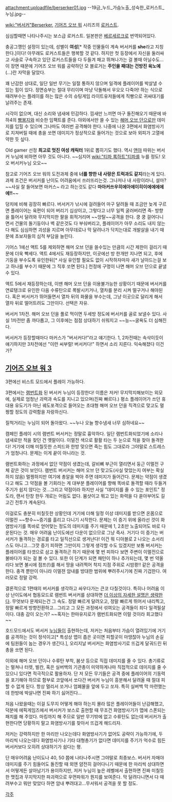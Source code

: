 attachment:uploadfile/berserker01.jpg
--19금_누드_가슴노출_성숙한_로커스트_누님.jpg--

[[wiki:"버서커"Berserker.]] [[기어즈 오브 워]] 시리즈의 [[로커스트]].

심심할때면 나타나주시는 보스급 로커스트. 일본판은 [[베르세르크]]로 번역되어있다. 

충공그깽인 설정이 있는데, 성별이 '''여성'''[* 작중 인물들이 계속 버서커를 '''she'''라고 지칭한다.]이다! 아무래도 로커스트들은 행복할 것 같다. 하지만 첫 등장에서 자신을 둘러싸고 사슬로 구속하고 있던 로커스트들을 다 두들겨 패고 뛰쳐나가는 걸 볼때 아닐수도...이 장면 때문에 기어즈 오브 워를 공략하던 모 블로거는 '''주인을 패대는 건방진 육노예'''(...)란 자막을 달았다.

꽤 난감한 상대로, 일단 일반 무기는 일절 통하지 않으며 일격에 플레이어를 박살낼 수 있는 힘이 있다. 정면승부는 절대 무리이며 마냥 닥돌해서 우오오 다죽어! 하는 식으로 때려부수는 플레이를 하는 많은 수의 슈팅게임 라이트유저들에게 직빵으로 귀싸대기를 날려주는 존재.  

시각이 없으며, 대신 소리와 냄새에 민감하다. 낌새만 느끼면 마구 돌진해오기 때문에 바하4의 [[빵봉지]]와 비슷한 임팩트를 준다. 야외에서만 쓸 수 있는 [[해머 오브 던]]으로만 데미지를 입힐 수 있으며 그나마도 여러번 공격해야 한다. 나중에 나온 3편에서 화염방사기로 지져버릴 때에 총을 쏘면 데미지가 정상적으로 들어가는 것으로 보아 외피가 고열에 약한 듯 싶다.

Old gamer 선정 '''최고로 멋진 여성 캐릭터''' 1위로 뽑히기도 했다. 역시 [[앤야]] 따위는 버서커 누님에 비하면 아무 것도 아니다. ~~심지어 [[wiki:"티파 록하트"티파]]를 누를 정도! 오오 버서커누님 오오~~

참고로 기어즈 오브 워의 도전과제 중에 '''너를 향한 내 사랑은 트럭과도 같지'''라는게 있다. 과제 조건은 버서커를 난이도 어려움에서 쓰러뜨리는것. 그나저나 내 사랑이라니, 설마? ~~사실 잘 들어보면 마커스~ 라고 하는것도 같다 '''마아커쓰우히에아에이히이에에에에에!!'''~~

덩치에 비해 굉장히 빠르다. 버서커가 낚시에 걸려들어 마구 달려들 때 조금만 늦게 구르면 플레이어는 육편이 되어 버리기 십상이고, 그렇다고 너무 일찍 굴러버리면 죽- 방향을 틀어서 달려와 무지막지한 팔을 휘적거리며 ~~앙탈~~공격을 한다. 쿵 쿵 걸어다니면서 건물의 돌기둥이나 벽 같은것도 다 부숴버리고, 플레이어가 아무 소리도 내지 않는다 해도 심심하면 괴성을 지르며 아무데로나 막 달려나가 닥치는대로 개발살을 내기 때문에 초보자들의 심적 부담을 늘린다. 

기어스 1에선 액트 5를 제외하면 해머 오브 던을 쓸수있는 만큼의 시간 제한이 걸리기 때문에 더욱 빡세다. 액트 4에서도 재등장하지만, 이곳에선 방 한개만 지나면 되고, 후에 기둥을 부수도록 유인한뒤[* 사실 유인할 필요도 없이 시작하자마자 새가 날아드는걸 보고 하나를 부수기 때문에 그 직후 쏘면 된다.] 천정에 구멍이 나면 해머 오브 던으로 끝낼수 있다.

액트 5에서 재등장하는데, 이땐 해머 오브 던을 이용불가능한 상황이기 때문에 버서커를 연료탱크로 유인한 다음 수류탄으로 폭발시키거나, 열차를 분리 시켜 떨구거나 해야된다. 혹은 버서커가 뛰어들면서 열차 뒤의 화물을 부수는데, 그냥 이곳으로 달리게 해서 열차 뒤로 떨어트려도 그만이다. 선택은 자유.

{{{#!html
<object width="560" height="315"><param name="movie" value="http://www.youtube.com/v/KO7mTPFB7e4?version=3&amp;hl=ko_KR"></param><param name="allowFullScreen" value="true"></param><param name="allowscriptaccess" value="always"></param><embed src="http://www.youtube.com/v/KO7mTPFB7e4?version=3&amp;hl=ko_KR" type="application/x-shockwave-flash" width="560" height="315" allowscriptaccess="always" allowfullscreen="true"></embed></object>
}}}

버서커 1차전. 해머 오브 던을 풀로 먹이면 두세방 정도에 버서커를 골로 보낼수 있다. 사실 1차전만 좀 까다롭고, 그 이후에는 점점 상대하기 쉬워지고 ~~능~~굴욕도 더 심해진다.

버서커가 등장할때마다 마커스가 "버서커다!"라고 얘기한다. 1, 2차전때는 속삭이듯이 얘기하지만 3차전에선 "이런 씨부럴! 버서커다!" 하면서 소리 지른다. 익숙해졌다 이건가?

== [[기어즈 오브 워 3]] ==
3편에선 비스트 모드에서 플레이 가능하다.

3편에서는 [[램번트]]화 된 버서커 누님이 등장한다! 이름은 저커! 무지막지해보이는 외모에, 실제로 엄청난 괴력과 속도를 지니고 있으며(진짜 빠르다.) 평소 플레이어가 쓰던 휴대용 유도기가 아닌 궤도포격으로 들어오는 초대형 해머 오브 던을 직격으로 맞고도 멀쩡할 정도의 강력함을 자랑하신다.

{{{#!html
<object width="560" height="315"><param name="movie" value="http://www.youtube.com/v/-wDYzhEdL7w?version=3&amp;hl=ko_KR"></param><param name="allowFullScreen" value="true"></param><param name="allowscriptaccess" value="always"></param><embed src="http://www.youtube.com/v/-wDYzhEdL7w?version=3&amp;hl=ko_KR" type="application/x-shockwave-flash" width="560" height="315" allowscriptaccess="always" allowfullscreen="true"></embed></object>
}}}질척거리는 누님이 되어 돌아왔다. ~~누나 오늘 향수냄새 너무 심하네요~~

캠페인 플레이 시의 램번트 버서커는 정말로 흉악하다. 일단 램번트화되었기에 소리나 냄새로만 적을 찾던 건 옛말이다. 이멀전 색으로 활활 타는 두 눈으로 적을 찾아 돌격한다! 거기에 더해 미칠듯한 스피드와 한방 맞으면 죽는 힘도 그대로라 그야말로 스트레스가 엄청나다. 문제는 이게 끝이 아니라는 것.

램번트화하는 과정에서 없던 약점이 생겼는데, 갈비뼈 부근이 열리면서 둥근 이멀전 구체 같은 것이 보인다. 램번트 버서커는 해머 오브 던 맞고도(사실 맞았는지 여부는 확실하지 않음) 멀쩡하지만 여기에 총알을 박아 주면 데미지가 들어간다. 문제는 약점이 생겼다고 해도 그 약점을 볼 기회라는 게 대부분 플레이어를 향해 똑바로 돌격할 때라 두들겨 주기가 쉽지 않다는 것...그리고 약점이라 하지만 사실 "데미지를 줄 수 있는 포인트" 정도라, 랜서 탄창 한두 개로는 어림도 없다. 붐샷이고 뭐고 있는 화력을 다 쏟아부어도 길고긴 전투가 계속된다.

이걸로도 충분히 미칠듯한 상황인데 거기에 더해 일정 이상 데미지를 받으면 온몸으로 이멀전 ~~향수~~증기를 흘리고 다니기 시작한다. 문제는 이 증기 위에 올라선 것이 화염방사기를 똑바로 얻어맞는 정도의 데미지를 주기 때문에 1, 2초만 노출되어도 바로 다운된다는 것. 매우 어려움 난이도에선 다운이 없으므로 그냥 즉사. 거기다 이 증기는 버서커가 돌격하는 경로를 타고 일직선으로 생겨난다! 이건 뭐 디아블로 2 나오는 소서리스도 아니고...그깟 증기 피하면 그만이지 그렇게 생각할 수도 있겠지만 보통 버서커는 플레이어를 타겟으로 삼고 돌격하곤 하기 때문에 몇 번 피하다 보면 주변이 이멀전으로 불바다가 되는 걸 볼 수 있다. 또한 이 단계가 되면 패턴이 하나 추가되는데, 몇 번 약올리다 보면 불시에 점프(!)를 해서 땅을 내려찍어 착지 지점 주위로 시밤쾅!! 같은 공격을 한다. 충격 뿐만이 아니라 이멀젼 암내를 방대한 범위에 뿌려주시기에 진짜 기겁한다. 여러모로 정말 강력.  

결론적으로 1편때의 버서커를 생각하고 싸우다가는 큰코 다칠것이다. 특히나 어려움 이상 난이도에서 협동모드로 렘번트 버서커를 상대하면 [[더 이상의 자세한 설명은 생략한다]]. 무엇보다 문제되는건 그 속도. 정말 빠르게 달려오고, 정말 빠르게 뛰어서 내리찍고, 정말 빠르게 방향전환하고...그리고 그 모든 과정에서 섞여오는 공격들이 죄다 일격필살이다. 대충 감이 오는가? ~~혹자는 한마유지로가 램번트화되면 이럴 것이라 회고했다~~

호드모드에서도 버서커 [[누님]]들이 출현하는데, 저커는 처음부터 가슴이 열려있기에 거기를 공격하는 것이 정석이고[* 특성상 맵이 좁은 곳이면 피할곳이 마땅찮아 누님의 손길에 팀원들이 눕는 경우가 생긴다.], 오리지날 버서커는 화염방사기로 뜨겁게 달궈드린 뒤 총을 쏘면 된다. 

이외에 해머 오브 던이나 수류탄 부착, 붐샷 등으로 직접 데미지를 줄 수 있다. 총기류로는 멀쳐나 터렛, 벌칸, 혹은 실버백의 기관총이 미약하게나마 직접적으로 데미지를 줄 수 있으니 있다면 적극적으로 활용하자. 단 저 모든 무기들은 공격 중에 플레이어의 기동력을 포기해야 하므로 함부로 코앞에서 쏘다간 버서커 누님이 흥분해서 달려올 때 절대 피할 수 없게 된다. 항상 멀리서 쏘거나 엄폐물을 앞에 두고 쏘자. 특히 실버백 막 마련했는데 한방에 박살나면 진짜 하기 싫어진다... 

처음 나왔을때는 이걸 도무지 어떻게 해야 하는지 몰라 많은 플레이어들이 난감해했고, 덕분에 에픽게임즈에서 버서커가 보스로 출현할 때 무조건 화염방사기가 맵에 스폰되는 패치를 해 주었다. 마킹까지 해 주므로 일반 무기밖에 없고 수류탄도 없는데 버서커가 출현한다면 당황하지 말고 화염방사기를 찾아서 뜨겁게 해드리자. 

저커는 강력하지만 한 마리만 나오는데다 화염방사기가 없어도 공략이 가능하기에, 두 마리씩 나오는데다 화염방사기나 기타 대형총기가 없다면 데미지를 주기가 억수로 힘든 버서커보다 오히려 상대하기가 쉽다는 평. 

단 매우어려움 난이도나 40, 50 쯤에 나타나주시면 그야말로 최종보스. 버서커 자매야 데미지를 주기 힘들어도 돌진할 때 외엔 얌전히 걸어다니기 때문에 한 마리씩 상대하면서 어떻게든 살아남기가 용이하지만, 저커 누님이 높은 레벨에서 출현하면 진짜 미칠듯한 맷집과 무지막지한 파괴력으로 우먼파워가 뭔지를 보여준다. 막 달려다니면서 다 때려부수고 뭐만 맞았다 하면 암내 뿌려대고...무서워서 공격을 못 할 정도.

[[각주]]
